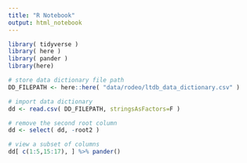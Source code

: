 ```yaml
---
title: "R Notebook"
output: html_notebook
---
```


```r
library( tidyverse )
library( here )
library( pander )
library(here)
```

```r
# store data dictionary file path
DD_FILEPATH <- here::here( "data/rodeo/ltdb_data_dictionary.csv" )

# import data dictionary
dd <- read.csv( DD_FILEPATH, stringsAsFactors=F )

# remove the second root column
dd <- select( dd, -root2 )

# view a subset of columns 
dd[ c(1:5,15:17), ] %>% pander()
```

